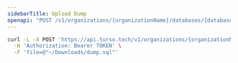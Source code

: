 ```yaml
---
sidebarTitle: Upload Dump
openapi: "POST /v1/organizations/{organizationName}/databases/{databaseName}/dumps"
---
```


<RequestExample>

```bash cURL
curl -L -X POST 'https://api.turso.tech/v1/organizations/{organizationName}/databases/{databaseName}/auth/tokens?expiration=2w&authorization=full-access' \
  -H 'Authorization: Bearer TOKEN' \
  -F 'file=@"~/Downloads/dump.sql"'
```

</RequestExample>
